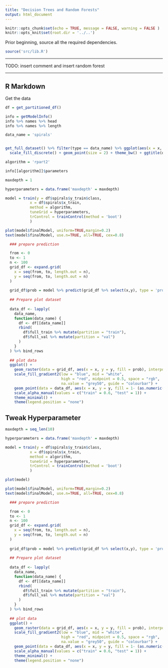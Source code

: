 ```yaml
---
title: "Decision Trees and Random Forests"
output: html_document
---
```


```r
knitr::opts_chunk$set(echo = TRUE, message = FALSE, warning = FALSE )
knitr::opts_knit$set(root.dir = '../..')
```

Prior beginning, source all the required dependencies.

```r
source('src/lib.R')
```

***
TODO: insert comment and insert random forest

***

## R Markdown

Get the data

```r
df = get_partitioned_df()
```

```r
info = getModelInfo()
info %>% names %>% head
info %>% names %>% length
```


```r
data_name = 'spirals'


get_full_dataset() %>% filter(type == data_name) %>% ggplot(aes(x = x, y = y, color = class)) +
  scale_fill_discrete() + geom_point(size = 2) + theme_bw() + ggtitle(data_name %>% toupper)
```

```r

algorithm = 'rpart2'

info[[algorithm]]$parameters

maxdepth = 1

hyperparameters = data.frame('maxdepth' = maxdepth)

```

```r
model = train(y = df$spirals$y_train$class,
           x = df$spirals$x_train,
           method = algorithm,
           tuneGrid = hyperparameters,
           trControl = trainControl(method = 'boot')
           )
```

```r
plot(model$finalModel, uniform=TRUE,margin=0.2)
text(model$finalModel, use.n=TRUE, all=TRUE, cex=0.8)
```


```r
  ### prepare prediction

  from <- 0
  to <- 1
  n <- 100
  grid_df <- expand.grid(
    x = seq(from, to, length.out = n),
    y = seq(from, to, length.out = n)
  )
  
  grid_df$prob = model %>% predict(grid_df %>% select(x,y), type = 'prob') %>% select(prob = class_1)
  
  ## Prepare plot dataset
  
  data_df <- lapply(
    data_name,
    function(data_name) {
      df <- df[[data_name]] 
      rbind(
        df$full_train %>% mutate(partition = "train"),
        df$full_val %>% mutate(partition = "val")
      )
    }
  ) %>% bind_rows
  
  ## plot data
  ggplot() + 
    geom_raster(data = grid_df, aes(x = x, y = y, fill = prob), interpolate = T, alpha = 0.7) +
    scale_fill_gradient2(low = "blue", mid = "white",
                         high = "red", midpoint = 0.5, space = "rgb",
                         na.value = "grey50", guide = "colourbar") +
    geom_point(data = data_df, aes(x = x, y = y, fill = 1- (as.numeric(factor(class)) - 1), alpha = partition), shape = 21) +
    scale_alpha_manual(values = c("train" = 0.6, "test" = 1)) +
    theme_minimal() +
    theme(legend.position = "none")

```

## Tweak Hyperparameter
```r
maxdepth = seq_len(10)

hyperparameters = data.frame('maxdepth' = maxdepth)
```

```r
model = train(y = df$spirals$y_train$class,
           x = df$spirals$x_train,
           method = algorithm,
           tuneGrid = hyperparameters,
           trControl = trainControl(method = 'boot')
           )
```

```r
plot(model)
```


```r
plot(model$finalModel, uniform=TRUE,margin=0.2)
text(model$finalModel, use.n=TRUE, all=TRUE, cex=0.8)
```

```r
  ### prepare prediction

  from <- 0
  to <- 1
  n <- 100
  grid_df <- expand.grid(
    x = seq(from, to, length.out = n),
    y = seq(from, to, length.out = n)
  )
  
  grid_df$prob = model %>% predict(grid_df %>% select(x,y), type = 'prob') %>% select(prob = class_1)
  
  ## Prepare plot dataset
  
  data_df <- lapply(
    data_name,
    function(data_name) {
      df <- df[[data_name]] 
      rbind(
        df$full_train %>% mutate(partition = "train"),
        df$full_val %>% mutate(partition = "val")
      )
    }
  ) %>% bind_rows
  
  ## plot data
  ggplot() + 
    geom_raster(data = grid_df, aes(x = x, y = y, fill = prob), interpolate = T, alpha = 0.7) +
    scale_fill_gradient2(low = "blue", mid = "white",
                         high = "red", midpoint = 0.5, space = "rgb",
                         na.value = "grey50", guide = "colourbar") +
    geom_point(data = data_df, aes(x = x, y = y, fill = 1- (as.numeric(factor(class)) - 1), alpha = partition), shape = 21) +
    scale_alpha_manual(values = c("train" = 0.6, "test" = 1)) +
    theme_minimal() +
    theme(legend.position = "none")

```
